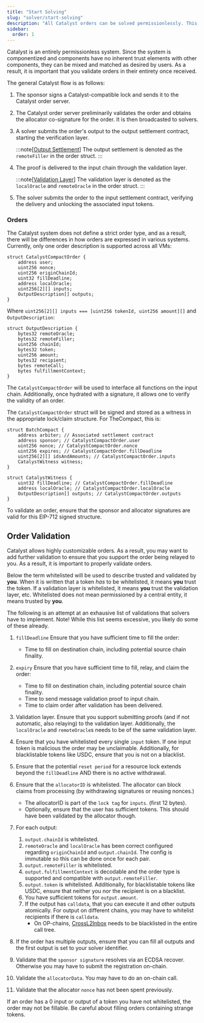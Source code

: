 ```yaml
---
title: "Start Solving"
slug: "solver/start-solving"
description: "All Catalyst orders can be solved permissionlessly. This page introduces you to how to start solving for Catalyst."
sidebar:
  order: 1
---
```


Catalyst is an entirely permissionless system. Since the system is componentized and components have no inherent trust elements with other components, they can be mixed and matched as desired by users. As a result, it is important that you validate orders in their entirety once received.

The general Catalyst flow is as follows:


<Steps>

1. The sponsor signs a Catalyst-compatible lock and sends it to the Catalyst order server.

2. The Catalyst order server preliminarily validates the order and obtains the allocator co-signature for the order. It is then broadcasted to solvers.

3. A solver submits the order's output to the output settlement contract, starting the verification layer.

    :::note[[Output Settlement](/architecture/output)]
    The output settlement is denoted as the `remoteFiller` in the order struct.
    :::

4. The proof is delivered to the input chain through the validation layer.

    :::note[[Validation Layer](/architecture/validation)]
    The validation layer is denoted as the `localOracle` and `remoteOracle` in the order struct.
    :::

5. The solver submits the order to the input settlement contract, verifying the delivery and unlocking the associated input tokens.

</Steps>

### Orders
The Catalyst system does not define a strict order type, and as a result, there will be differences in how orders are expressed in various systems. Currently, only one order description is supported across all VMs:

```solidity
struct CatalystCompactOrder {
    address user;
    uint256 nonce;
    uint256 originChainId;
    uint32 fillDeadline;
    address localOracle;
    uint256[2][] inputs;
    OutputDescription[] outputs;
}
```

Where `uint256[2][] inputs === [uint256 tokenId, uint256 amount][]` and `OutputDescription`:

```solidity
struct OutputDescription {
    bytes32 remoteOracle;
    bytes32 remoteFiller;
    uint256 chainId;
    bytes32 token;
    uint256 amount;
    bytes32 recipient;
    bytes remoteCall;
    bytes fulfillmentContext;
}
```

The `CatalystCompactOrder` will be used to interface all functions on the input chain. Additionally, once hydrated with a signature, it allows one to verify the validity of an order.

The `CatalystCompactOrder` struct will be signed and stored as a witness in the appropriate lock/claim structure. For TheCompact, this is:

```solidity
struct BatchCompact {
    address arbiter; // Associated settlement contract
    address sponsor; // CatalystCompactOrder.user
    uint256 nonce; // CatalystCompactOrder.nonce
    uint256 expires; // CatalystCompactOrder.fillDeadline
    uint256[2][] idsAndAmounts; // CatalystCompactOrder.inputs
    CatalystWitness witness;
}

struct CatalystWitness {
    uint32 fillDeadline; // CatalystCompactOrder.fillDeadline
    address localOracle; // CatalystCompactOrder.localOracle
    OutputDescription[] outputs; // CatalystCompactOrder.outputs
}
```

To validate an order, ensure that the sponsor and allocator signatures are valid for this EIP-712 signed structure.


## Order Validation

Catalyst allows highly customizable orders. As a result, you may want to add further validation to ensure that you support the order being relayed to you. As a result, it is important to properly validate orders. 

Below the term whitelisted will be used to describe trusted and validated by **you**. When it is written that a token _has_ to be whitelisted, it means **you** trust the token. If a validation layer is whitelisted, it means **you** trust the validation layer, etc.
Whitelisted does not mean permissioned by a central entity, it means trusted by **you**.

The following is an attempt at an exhausive list of validations that solvers have to implement. Note! While this list seems excessive, you likely do some of these already.

1. `fillDeadline` Ensure that you have sufficient time to fill the order:
    - Time to fill on destination chain, including potential source chain finality.
2. `expiry` Ensure that you have sufficient time to fill, relay, and claim the order:
    - Time to fill on destination chain, including potential source chain finality.
    - Time to send message validation proof to input chain.
    - Time to claim order after validation has been delivered.  
3. Validation layer. Ensure that you support submitting proofs (and if not automatic, also relaying) to the validation layer. Additionally, the `localOracle` and `remoteOracle`s needs to be of the same validation layer.
4. Ensure that you have whitelisted every single `input` token. If one input token is malicious the order may be unclaimable. Additionally, for blacklistable tokens like USDC, ensure that you is not on a blacklist.
5. Ensure that the potential `reset period` for a resource lock extends beyond the `fillDeadline` AND there is no active withdrawal.
6. Ensure that the `allocatorID` is whitelisted. The allocator can block claims from processing (by withdrawing signatures or reusing nonces.)
    - The allocatorID is part of the `lock tag` for `inputs`. (first 12 bytes).
    - Optionally, ensure that the user has sufficient tokens. This should have been validated by the allocator though.
7. For each output:
    1. `output.chainId` is whitelisted.
    2. `remoteOracle` and `localOracle` has been correct configured regarding `originChainId` and `output.chainId`. The config is immutable so this can be done once for each pair.
    3. `output.remoteFiller` is whitelisted.
    4. `output.fulfillmentContext` is decodable and the order type is supported and compatible with `output.remoteFiller`.
    5. `output.token` is whitelisted. Additionally, for blacklistable tokens like USDC, ensure that neither you nor the recipient is on a blacklist.
    6. You have sufficient tokens for `output.amount`.
    7. If the output has `calldata`, that you can execute it and other outputs atomically. For output on different chains, you may have to whitelist recipients if there is `calldata`.
        - On OP-chains, [CrossL2Inbox](https://specs.optimism.io/interop/predeploys.html#validatemessage) needs to be blacklisted in the entire call tree.

8. If the order has multiple outputs, ensure that you can fill all outputs and the first output is set to your solver identifier.
9. Validate that the `sponsor signature` resolves via an ECDSA recover. Otherwise you may have to submit the registration on-chain.
10. Validate the `allocatorData`. You may have to do an on-chain call.
11. Validate that the allocator `nonce` has not been spent previously.


If an order has a 0 input or output of a token you have not whitelisted, the order may not be fillable. Be careful about filling orders containing strange tokens.
